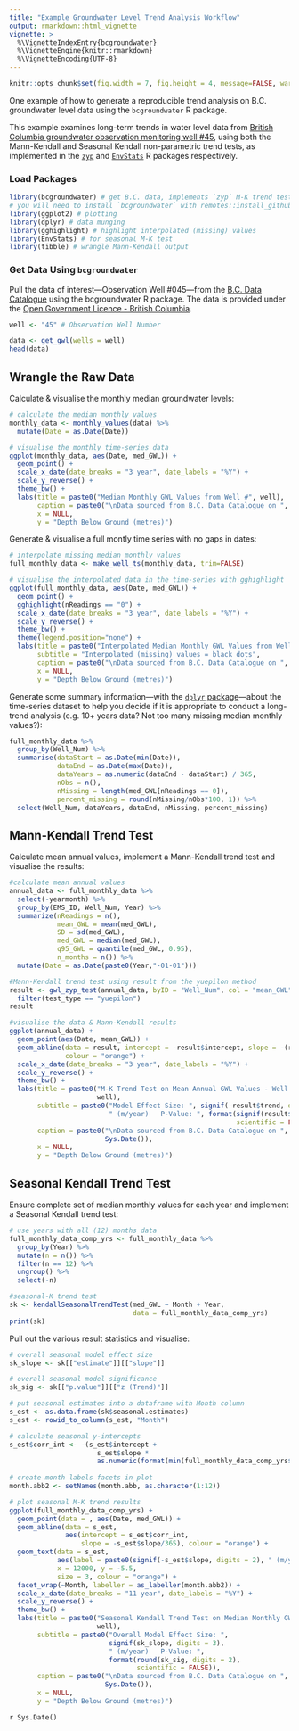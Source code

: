 ```yaml
---
title: "Example Groundwater Level Trend Analysis Workflow"
output: rmarkdown::html_vignette
vignette: >
  %\VignetteIndexEntry{bcgroundwater}
  %\VignetteEngine{knitr::rmarkdown}
  %\VignetteEncoding{UTF-8}
---
```


```r
knitr::opts_chunk$set(fig.width = 7, fig.height = 4, message=FALSE, warning=FALSE)
```

One example of how to generate a reproducible trend analysis on B.C. groundwater level data using the `bcgroundwater` R package. 

This example examines long-term trends in water level data from [British Columbia groundwater observation monitoring well #45](https://www2.gov.bc.ca/gov/content?id=2D3DB9BA78DE4377AB4AE2DCEE1B409B), using both the Mann-Kendall and Seasonal Kendall non-parametric trend tests, as implemented in the [`zyp`](https://cran.r-project.org/web/packages/zyp/index.html) and [`EnvStats`](https://cran.r-project.org/web/packages/EnvStats/index.html) R packages respectively.

### Load Packages

```r
library(bcgroundwater) # get B.C. data, implements `zyp` M-K trend test
# you will need to install `bcgroundwater` with remotes::install_github("bcgov/bcgroundwater")
library(ggplot2) # plotting
library(dplyr) # data munging
library(gghighlight) # highlight interpolated (missing) values
library(EnvStats) # for seasonal M-K test
library(tibble) # wrangle Mann-Kendall output
```


### Get Data Using `bcgroundwater`

Pull the data of interest&mdash;Observation Well #045&mdash;from the [B.C. Data Catalogue](https://catalogue.data.gov.bc.ca/dataset/57c55f10-cf8e-40bb-aae0-2eff311f1685) using the bcgroundwater R package. The data is provided under the [Open Government Licence - British Columbia](https://www2.gov.bc.ca/gov/content?id=A519A56BC2BF44E4A008B33FCF527F61).

```r
well <- "45" # Observation Well Number

data <- get_gwl(wells = well)
head(data)
```

## Wrangle the Raw Data

Calculate & visualise the monthly median groundwater levels:

```r
# calculate the median monthly values
monthly_data <- monthly_values(data) %>% 
  mutate(Date = as.Date(Date))

# visualise the monthly time-series data
ggplot(monthly_data, aes(Date, med_GWL)) + 
  geom_point() +
  scale_x_date(date_breaks = "3 year", date_labels = "%Y") +
  scale_y_reverse() +
  theme_bw() +
  labs(title = paste0("Median Monthly GWL Values from Well #", well),
       caption = paste0("\nData sourced from B.C. Data Catalogue on ", Sys.Date()),
       x = NULL,
       y = "Depth Below Ground (metres)")
```

Generate & visualise a full montly time series with no gaps in dates:

```r
# interpolate missing median monthly values
full_monthly_data <- make_well_ts(monthly_data, trim=FALSE)

# visualise the interpolated data in the time-series with gghighlight
ggplot(full_monthly_data, aes(Date, med_GWL)) + 
  geom_point() +
  gghighlight(nReadings == "0") +
  scale_x_date(date_breaks = "3 year", date_labels = "%Y") +
  scale_y_reverse() +
  theme_bw() +
  theme(legend.position="none") +
  labs(title = paste0("Interpolated Median Monthly GWL Values from Well #", well),
       subtitle = "Interpolated (missing) values = black dots",
       caption = paste0("\nData sourced from B.C. Data Catalogue on ", Sys.Date()),
       x = NULL,
       y = "Depth Below Ground (metres)")
```

Generate some summary information&mdash;with the [`dplyr` package](https://dplyr.tidyverse.org/)&mdash;about the time-series dataset to help you decide if it is appropriate to conduct a long-trend analysis (e.g. 10+ years data? Not too many missing median monthly values?):

```r
full_monthly_data %>%
  group_by(Well_Num) %>%
  summarise(dataStart = as.Date(min(Date)), 
            dataEnd = as.Date(max(Date)), 
            dataYears = as.numeric(dataEnd - dataStart) / 365, 
            nObs = n(), 
            nMissing = length(med_GWL[nReadings == 0]), 
            percent_missing = round(nMissing/nObs*100, 1)) %>% 
  select(Well_Num, dataYears, dataEnd, nMissing, percent_missing) 
```

## Mann-Kendall Trend Test

Calculate mean annual values, implement a Mann-Kendall trend test and visualise the results:

```r
#calculate mean annual values
annual_data <- full_monthly_data %>%
  select(-yearmonth) %>%
  group_by(EMS_ID, Well_Num, Year) %>%
  summarize(nReadings = n(),
            mean_GWL = mean(med_GWL),
            SD = sd(med_GWL),
            med_GWL = median(med_GWL),
            q95_GWL = quantile(med_GWL, 0.95),
            n_months = n()) %>% 
  mutate(Date = as.Date(paste0(Year,"-01-01"))) 

#Mann-Kendall trend test using result from the yuepilon method
result <- gwl_zyp_test(annual_data, byID = "Well_Num", col = "mean_GWL") %>% 
  filter(test_type == "yuepilon")
result

#visualise the data & Mann-Kendall results
ggplot(annual_data) +
  geom_point(aes(Date, mean_GWL)) +
  geom_abline(data = result, intercept = -result$intercept, slope = -(result$trend/365),
              colour = "orange") +
  scale_x_date(date_breaks = "3 year", date_labels = "%Y") +
  scale_y_reverse() + 
  theme_bw() +
  labs(title = paste0("M-K Trend Test on Mean Annual GWL Values - Well #",
                      well),
       subtitle = paste0("Model Effect Size: ", signif(-result$trend, digits = 3),
                         " (m/year)   P-Value: ", format(signif(result$sig, digits = 2),
                                                         scientific = FALSE)), 
       caption = paste0("\nData sourced from B.C. Data Catalogue on ",
                        Sys.Date()),
       x = NULL,
       y = "Depth Below Ground (metres)") 
```

## Seasonal Kendall Trend Test

Ensure complete set of median monthly values for each year and implement a Seasonal Kendall trend test:

```r
# use years with all (12) months data
full_monthly_data_comp_yrs <- full_monthly_data %>% 
  group_by(Year) %>% 
  mutate(n = n()) %>% 
  filter(n == 12) %>% 
  ungroup() %>% 
  select(-n)

#seasonal-K trend test
sk <- kendallSeasonalTrendTest(med_GWL ~ Month + Year, 
                               data = full_monthly_data_comp_yrs)
print(sk)
```

Pull out the various result statistics and visualise:

```r
# overall seasonal model effect size
sk_slope <- sk[["estimate"]][["slope"]]

# overall seasonal model significance
sk_sig <- sk[["p.value"]][["z (Trend)"]]

# put seasonal estimates into a dataframe with Month column
s_est <- as.data.frame(sk$seasonal.estimates)
s_est <- rowid_to_column(s_est, "Month")

# calculate seasonal y-intercepts
s_est$corr_int <- -(s_est$intercept +
                      s_est$slope *
                      as.numeric(format(min(full_monthly_data_comp_yrs$Date), "%Y")))
                            
# create month labels facets in plot
month.abb2 <- setNames(month.abb, as.character(1:12))

# plot seasonal M-K trend results
ggplot(full_monthly_data_comp_yrs) +
  geom_point(data = , aes(Date, med_GWL)) +
  geom_abline(data = s_est,
              aes(intercept = s_est$corr_int,
                  slope = -s_est$slope/365), colour = "orange") +
  geom_text(data = s_est,
            aes(label = paste0(signif(-s_est$slope, digits = 2), " (m/year)" )),
            x = 12000, y = -5.5,
            size = 3, colour = "orange") +
  facet_wrap(~Month, labeller = as_labeller(month.abb2)) +
  scale_x_date(date_breaks = "11 year", date_labels = "%Y") +
  scale_y_reverse() + 
  theme_bw() +
  labs(title = paste0("Seasonal Kendall Trend Test on Median Monthly GWL Values - Well #",
                      well),
       subtitle = paste0("Overall Model Effect Size: ",
                         signif(sk_slope, digits = 3),
                         " (m/year)   P-Value: ",
                         format(round(sk_sig, digits = 2),
                                scientific = FALSE)), 
       caption = paste0("\nData sourced from B.C. Data Catalogue on ",
                        Sys.Date()),
       x = NULL,
       y = "Depth Below Ground (metres)")
```

`r Sys.Date()`
